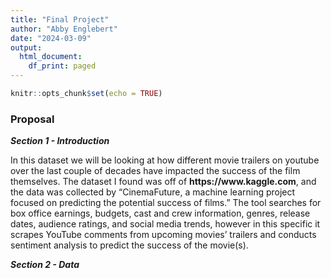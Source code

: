```yaml
---
title: "Final Project"
author: "Abby Englebert"
date: "2024-03-09"
output:
  html_document:
    df_print: paged
---
```


```r
knitr::opts_chunk$set(echo = TRUE)
```

### Proposal
***Section 1 - Introduction***

In this dataset we will be looking at how different movie trailers on youtube over the last couple of decades have impacted the success of the film themselves. The dataset I found was off of **https://www.kaggle.com**, and the data was collected by "CinemaFuture, a machine learning project focused on predicting the potential success of films." The tool searches for box office earnings, budgets, cast and crew information, genres, release dates, audience ratings, and social media trends, however in this specific it scrapes YouTube comments from upcoming movies' trailers and conducts sentiment analysis to predict the success of the movie(s).

***Section 2 - Data***